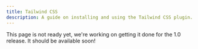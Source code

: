 ```yaml
---
title: Tailwind CSS
description: A guide on installing and using the Tailwind CSS plugin.
---
```


This page is not ready yet, we're working on getting it done for the 1.0 release. It should be
available soon!
